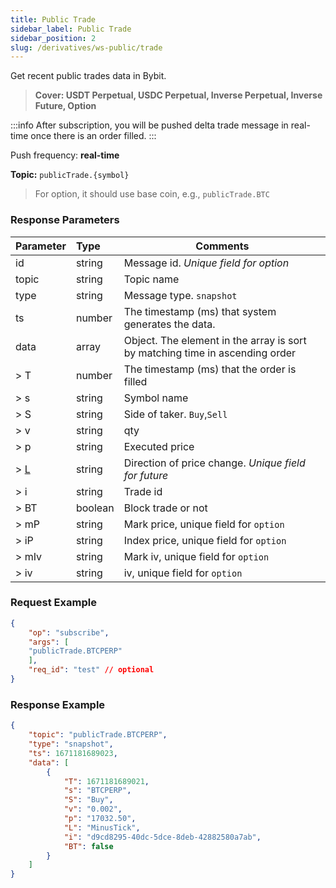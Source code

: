 ```yaml
---
title: Public Trade
sidebar_label: Public Trade
sidebar_position: 2
slug: /derivatives/ws-public/trade
---
```


Get recent public trades data in Bybit.
> **Cover: USDT Perpetual, USDC Perpetual, Inverse Perpetual, Inverse Future, Option**

:::info
After subscription, you will be pushed delta trade message in real-time once there is an order filled.
:::

Push frequency: **real-time**

**Topic:**
`publicTrade.{symbol}`

> For option, it should use base coin, e.g., `publicTrade.BTC`

### Response Parameters
| Parameter | Type | Comments|
|:----- |:-----|----- |
|id |string |Message id. _Unique field for option_ |
|topic |string |Topic name |
|type |string |Message type. `snapshot` |
|ts |number |The timestamp (ms) that system generates the data. |
|data |array |Object. The element in the array is sort by matching time in ascending order |
|> T |number | The timestamp (ms) that the order is filled |
|> s |string |Symbol name |
|> S |string |Side of taker. `Buy`,`Sell` |
|> v |string |qty |
|> p |string |Executed price |
|> [L](../enum#tickdirection) |string |Direction of price change. _Unique field for future_ |
|> i |string |Trade id |
|> BT |boolean |Block trade or not |
|> mP |string |Mark price, unique field for `option`|
|> iP |string |Index price, unique field for `option`|
|> mIv |string |Mark iv, unique field for `option`|
|> iv |string |iv, unique field for `option`|

### Request Example

```json
{
    "op": "subscribe",
    "args": [
    "publicTrade.BTCPERP"
    ],
    "req_id": "test" // optional
}
```

### Response Example

```json
{
    "topic": "publicTrade.BTCPERP",
    "type": "snapshot",
    "ts": 1671181689023,
    "data": [
        {
            "T": 1671181689021,
            "s": "BTCPERP",
            "S": "Buy",
            "v": "0.002",
            "p": "17032.50",
            "L": "MinusTick",
            "i": "d9cd8295-40dc-5dce-8deb-42882580a7ab",
            "BT": false
        }
    ]
}
```